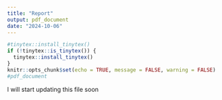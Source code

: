 ```yaml
---
title: "Report"
output: pdf_document
date: "2024-10-06"
---
```


```r
#tinytex::install_tinytex()
if (!tinytex::is_tinytex()) {
  tinytex::install_tinytex()
}
knitr::opts_chunk$set(echo = TRUE, message = FALSE, warning = FALSE)
#pdf_document
```

I will start updating this file soon